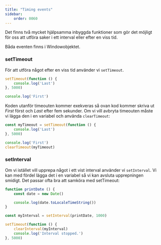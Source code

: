 ```yaml
---
title: "Timing events" 
sidebar:
    order: 0060
---
```




Det finns två mycket hjälpsamma inbyggda funktioner som gör det möjligt för oss att utföra saker i ett interval eller efter en viss tid.

Båda eventen finns i Windowobjektet.

### setTimeout

För att utföra något efter en viss tid använder vi `setTimeout`.

```js title="javascript"
setTimeout(function () {
    console.log('Last')
}, 5000)

console.log('First')
```

Koden utanför timeouten kommer exekveras så ovan kod kommer skriva ut *First* först och *Last* efter fem sekunder. Om vi vill avbryta timeouten måste vi lägga den i en variabel och använda `clearTimeout`:

```js title="javascript"
const myTimeout = setTimeout(function () {
    console.log('Last')
}, 5000)

console.log('First')
clearTimeout(myTimeout)
```


### setInterval

Om vi istället vill upprepa något i ett vist interval använder vi `setInterval`. Vi kan med fördel lägga det i en variabel så vi kan avsluta upprepningen smidigt. Det passar ofta bra att samköra med setTimeout:

```js title="javascript"
function printDate () {
    const date = new Date()

    console.log(date.toLocaleTimeString())
}

const myInterval = setInterval(printDate, 1000)

setTimeout(function () {
    clearInterval(myInterval)
    console.log('Interval stopped.')
}, 5000)
```